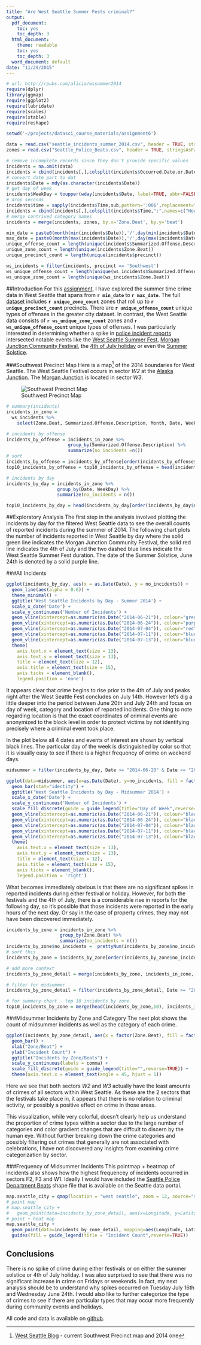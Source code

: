 ```yaml
---
title: "Are West Seattle Summer Fests criminal?"
output:
  pdf_document:
    toc: yes
    toc_depth: 3
  html_document:
    theme: readable
    toc: yes
    toc_depth: 3
  word_document: default
date: "11/29/2015"
---
```


```r
# url: http://rpubs.com/alicia/wssummer2014
require(dplyr)
library(ggmap)
require(ggplot2)
require(lubridate)
require(scales)
require(xtable)
require(reshape)

setwd('~/projects/datasci_course_materials/assignment6')

data = read.csv("seattle_incidents_summer_2014.csv", header = TRUE, stringsAsFactors=FALSE)
zones = read.csv("Seattle_Police_Beats.csv", header = TRUE, stringsAsFactors=FALSE)

# remove incomplete records since they don't provide specific values
incidents = na.omit(data)
incidents = cbind(incidents[,],colsplit(incidents$Occurred.Date.or.Date.Range.Start," ",names=c("Date","Time","Period")))
# convert date part to dat
incidents$Date = mdy(as.character(incidents$Date))
# get day of week
incidents$WeekDay = toupper(wday(incidents$Date, label=TRUE, abbr=FALSE))
# drop seconds
incidents$time = sapply(incidents$Time,sub,pattern=':00$',replacement="")
incidents = cbind(incidents[,],colsplit(incidents$Time,":",names=c("Hour","Minute")))
# merge contrived category names
incidents = merge(incidents, zones, by.x='Zone.Beat', by.y='beat')

min_date = paste0(month(min(incidents$Date)),'/',day(min(incidents$Date)),'/2014')
max_date = paste0(month(max(incidents$Date)),'/',day(max(incidents$Date)),'/2014')
unique_offense_count = length(unique(incidents$Summarized.Offense.Description))
unique_zone_count = length(unique(incidents$Zone.Beat))
unique_precinct_count = length(unique(incidents$precinct))

ws_incidents = filter(incidents, precinct == 'Southwest')
ws_unique_offense_count = length(unique(ws_incidents$Summarized.Offense.Description))
ws_unique_zone_count = length(unique(ws_incidents$Zone.Beat))
```

##Introduction
For this [assignment](https://github.com/uwescience/datasci_course_materials/blob/master/assignment6/crimeanalytics.md), I have explored the summer time crime data in West Seattle that spans from **`r min_date`** to **`r max_date`**. The full [dataset](https://github.com/uwescience/datasci_course_materials/blob/master/assignment6/seattle_incidents_summer_2014.csv) includes **`r unique_zone_count`** zones that roll up to **`r unique_precinct_count`** precincts. There are **`r unique_offense_count`** unique types of offenses in the greater city dataset. In contrast, the West Seattle data consists of **`r ws_unique_zone_count`** zones and **`r ws_unique_offense_count`** unique types of offenses. I was particularly interested in determining whether a spike in [police incident reports](https://data.seattle.gov/d/7ais-f98f) intersected notable events like the [West Seattle Summer Fest](http://wsjunction.org/summerfest/), [Morgan Junction Community Festival](http://westseattleblog.com/2014/06/happening-now-morgan-junction-community-festival-2014/), the [4th of July holiday](http://westseattleblog.com/4th-of-july/) or even the [Summer Solstice](http://www.alicesastroinfo.com/2014/06/summer-solstice-sunset-watch-2014/).

###Southwest Precinct Map
Here is a map[^footnote1] of the 2014 boundaries for West Seattle. The West Seattle Festival occurs in sector *W2* at the [Alaska Junction](http://wsjunction.org/). The [Morgan Junction](http://www.morganjunction.org/) is located in sector *W3*.

![Southwest Precinct Map](http://cloud3.wsbcdn.com/blog/wp-content/uploads/2015/01/oldmap-e1422478010998.jpg)

```r
# summary(incidents)
incidents_in_zone = 
  ws_incidents %>%
    select(Zone.Beat, Summarized.Offense.Description, Month, Date, WeekDay, Time, Period, Latitude, Longitude)

# incidents by offense
incidents_by_offense = incidents_in_zone %>%
                       group_by(Summarized.Offense.Description) %>%
                       summarize(no_incidents =n())
# sort
incidents_by_offense = incidents_by_offense[order(incidents_by_offense$no_incidents, decreasing = TRUE),]
top10_incidents_by_offense = top10_incidents_by_offense = head(incidents_by_offense[order(incidents_by_offense$no_incidents, decreasing = TRUE),],10)

# incidents by day
incidents_by_day = incidents_in_zone %>%
                   group_by(Date, WeekDay) %>%
                   summarize(no_incidents = n())

top10_incidents_by_day = head(incidents_by_day[order(incidents_by_day$no_incidents, decreasing = TRUE),],10)
```

##Exploratory Analysis
The first step in the analysis involved plotting the incidents by day for the filtered West Seattle data to see the overall counts of reported incidents during the summer of 2014. The following chart plots the number of incidents reported in West Seattle by day where the solid green line indicates the Morgan Junction Community Festival, the solid red line indicates the 4th of July and the two dashed blue lines indicate the West Seattle Summer Fest duration. The date of the Summer Solstice, June 24th is denoted by a solid purple line.

###All Incidents
```r
ggplot(incidents_by_day, aes(x = as.Date(Date), y = no_incidents)) + 
  geom_line(aes(alpha = 0.6)) +
  theme_minimal() + 
  ggtitle('West Seattle Incidents by Day - Summer 2014') + 
  scale_x_date('Date') +
  scale_y_continuous('Number of Incidents') +
  geom_vline(xintercept=as.numeric(as.Date("2014-06-21")), colour="green") + 
  geom_vline(xintercept=as.numeric(as.Date("2014-06-24")), colour="purple") + 
  geom_vline(xintercept=as.numeric(as.Date("2014-07-04")), colour="red") + 
  geom_vline(xintercept=as.numeric(as.Date("2014-07-11")), colour="blue", linetype = "longdash") + 
  geom_vline(xintercept=as.numeric(as.Date("2014-07-13")), colour="blue", linetype = "longdash") + 
  theme(
    axis.text.x = element_text(size = 13),
    axis.text.y = element_text(size = 13),
    title = element_text(size = 12),
    axis.title = element_text(size = 15),
    axis.ticks = element_blank(),
    legend.position = 'none')
```

It appears clear that crime begins to rise prior to the 4th of July and peaks right after the West Seattle Fest concludes on July 14th. However let's dig a little deeper into the period between June 20th and July 24th and focus on day of week, category and location of reported incidents. One thing to note regarding location is that the exact coordinates of criminal events are anonymized to the block level in order to protect victims by not identifying precisely where a criminal event took place.

In the plot below all 4 dates and events of interest are shown by vertical black lines. The particular day of the week is distinguished by color so that it is visually easy to see if there is a higher frequency of crime on weekend days.

```r
midsummer = filter(incidents_by_day, Date >= "2014-06-20" & Date <= "2014-07-24")
```

```r
ggplot(data=midsummer, aes(x=as.Date(Date), y=no_incidents, fill = factor(WeekDay))) +
  geom_bar(stat="identity") +
  ggtitle('West Seattle Incidents by Day - Midsummer 2014') + 
  scale_x_date('Date') +
  scale_y_continuous('Number of Incidents') +
  scale_fill_discrete(guide = guide_legend(title="Day of Week",reverse=FALSE)) +
  geom_vline(xintercept=as.numeric(as.Date("2014-06-21")), colour="black") + 
  geom_vline(xintercept=as.numeric(as.Date("2014-06-24")), colour="black") + 
  geom_vline(xintercept=as.numeric(as.Date("2014-07-04")), colour="black") + 
  geom_vline(xintercept=as.numeric(as.Date("2014-07-11")), colour="black", linetype = "longdash") + 
  geom_vline(xintercept=as.numeric(as.Date("2014-07-13")), colour="black", linetype = "longdash") +
  theme(
    axis.text.x = element_text(size = 13),
    axis.text.y = element_text(size = 13),
    title = element_text(size = 12),
    axis.title = element_text(size = 15),
    axis.ticks = element_blank(),
    legend.position = 'right')
```

What becomes immediately obvious is that there are no significant spikes in reported incidents during either festival or holiday. However, for both the festivals and the 4th of July, there is a considerable rise in reports for the following day, so it's possible that those incidents were reported in the early hours of the next day. Or say in the case of property crimes, they may not have been discovered immediately.

```r
incidents_by_zone = incidents_in_zone %>%
                    group_by(Zone.Beat) %>%
                    summarize(no_incidents = n())
incidents_by_zone$no_incidents =  prettyNum(incidents_by_zone$no_incidents,big.mark = ",")
# sort this
incidents_by_zone = incidents_by_zone[order(incidents_by_zone$no_incidents, decreasing = TRUE),]

# add more context
incidents_by_zone_detail = merge(incidents_by_zone, incidents_in_zone, by="Zone.Beat")

# filter for midsummer
incidents_by_zone_detail = filter(incidents_by_zone_detail, Date >= "2014-06-20" & Date <= "2014-07-24")

# for summary chart - top 10 incidents by zone
top10_incidents_by_zone = merge(head(incidents_by_zone,10), incidents_in_zone, by = "Zone.Beat")
```

###Midsummer Incidents by Zone and Category
The next plot shows the count of midsummer incidents as well as the category of each crime.

```r
ggplot(incidents_by_zone_detail, aes(x = factor(Zone.Beat), fill = factor(Summarized.Offense.Description))) + 
  geom_bar() +
  xlab("Zone/Beat") +
  ylab("Incident Count") +
  ggtitle("Incidents by Zone/Beats") +
  scale_y_continuous(labels = comma) +
  scale_fill_discrete(guide = guide_legend(title="",reverse=TRUE)) +
  theme(axis.text.x = element_text(angle = 45, hjust = 1))
```

Here we see that both sectors *W2* and *W3* actually have the least amounts of crimes of all sectors within West Seattle. As these are the 2 sectors that the festivals take place in, it appears that there is no relation to criminal activity, or possibly a positive effect on crime in those areas.

This visualization, while very colorful, doesn't clearly help us understand the proportion of crime types within a sector due to the large number of categories and color gradient changes that are diffcult to discern by the human eye. Without further breaking down the crime categories and possibly filtering out crimes that generally are not associated with celebrations, I have not discovered any insights from examining crime categorization by sector.

###Frequency of Midsummer Incidents
This pointmap + heatmap of incidents also shows how the highest frequencey of incidents occurred in sectors F2, F3 and W1. Ideally I would have included the [Seattle Police Department Beats](https://data.seattle.gov/d/nnxn-434b) shape file that is available on the Seattle data portal.

```r
map.seattle_city = qmap(location = "west seattle", zoom = 12, source="stamen", maptype="toner-lite")
# point map
# map.seattle_city +
#   geom_point(data=incidents_by_zone_detail, aes(x=Longitude, y=Latitude), color="red", alpha=.7, size=1.4)
# point + heat map
map.seattle_city +
  geom_point(data=incidents_by_zone_detail, mapping=aes(Longitude, Latitude)) + stat_density2d(data=incidents_by_zone_detail, mapping=aes(x=Longitude, y=Latitude, fill=no_incidents), geom="polygon", alpha=0.7) +
  guides(fill = guide_legend(title = "Incident Count",reverse=TRUE))
```

## Conclusions
There is no spike of crime during either festivals or on either the summer solstice or 4th of July holiday. I was also surprised to see that there was no significant increase in crime on Fridays or weekends. In fact, my next analysis should be to understand why spikes occurred on Tuesday July 16th and Wednesday June 24th. I would also like to further categorize the type of crimes to see if there are particular types that may occur more frequently during community events and holidays.

All code and data is available on [github](https://github.com/aliciatb/public_scripts/tree/master/ws_crime_summer2014).

[^footnote1]: [West Seattle Blog](http://westseattleblog.com/2015/01/see-the-new-map-as-seattle-police-redraws-beat-boundaries/) - current Southwest Precinct map and 2014 one